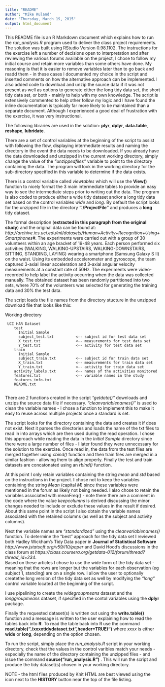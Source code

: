 ```yaml
---
title: "README"
author: "Mike Ruland"
date: "Thursday, March 19, 2015"
output: html_document
---
```


This README file is an R Markdown document which explains how to run the
*run_analysis.R* program used to deliver the class project requirements.  
The solution was built using RStudio Version 0.98.1102.  The instructions
for the exercise left a number of decisions open to interpretation and
after reviewing the various forums available on the project, I chose to 
follow my initial course and retain more variables than some others have
done.  My reasoning is that it is easier to remove variables later than to 
go back and readd them - in these cases I documented my choice in the script
and inserted comments on how the alternative approach can be implemented.  I
also added code to download and unzip the source data if it was not present 
as well as options to generate either the long tidy data set, the short tidy
data set, or both - mainly to help with my own knowledge.  The script is 
extensively commented to help other follow my logic and I have found the 
inline documentation is typically far more likely to be maintained than a 
separate document.  Although I experienced a good deal of frustration with 
the exercise, it was very instructional.

The following libraries are used in the solution:
  **plyr**,
  **dplyr**,
  **data.table**,
  **reshape**,
  **lubridate**.

There are a set of control variables at the beginning of the script 
to assist with following the flow, displaying intermediate results and naming
the directory in the event the data needs to be downloaded.  If you already
have the data downloaded and unzipped in the current working directory, simply
change the value of the *"unzippedfiles"* variable to point to the directory 
containing the data.  The program will look in the working directory for the
sub-directory specified in this variable to determine if the data exists.  

There is a control variable called *viewtables* which will use the **View()**
function to nicely format the 3 main intermediate tables to provide an easy
way to see the intermediate steps prior to writing out the data.  The program
is also coded to produce either a wide tidy dataset and/or a long tidy data
set based on the control variables *wide* and *long*.  By default the script
looks for the unzipped file in the directory **"./ProjectFile"** and produces
a **long** tidy dataset.

The formal description (**extracted in this paragraph from the original study**)
and the original data can be found at: 
*http://archive.ics.uci.edu/ml/datasets/Human+Activity+Recognition+Using+Smartphones#*.
The experiments were carried out with a group of 30 volunteers within an age
bracket of 19-48 years. Each person performed six activities (WALKING,
WALKING-UPSTAIRS, WALKING-DOWNSTAIRS, SITTING, STANDING, LAYING) wearing a
smartphone (Samsung Galaxy S II) on the waist. Using its embedded accelerometer
and gyroscope, the team captured 3-axial linear acceleration and 3-axial
angular velocity measurements at a constant rate of 50Hz. The experiments were
video-recorded to help label the activity occurring when the data was collected
manually. The obtained dataset has been randomly partitioned into two sets,
where 70% of the volunteers was selected for generating the training data and
30% the test data. 

The script loads the file names from the directory stucture in the unzipped
download file that looks like this:


   Working directory
   
     UCI HAR Dataset
        test
          Initial Sample
          subject_test.txt          <-- subject id for test data set
          X_test.txt                <-- measurements for test data set
          Y_test.txt                <-- activity for test data set
        train
          Initial Sample
          subject_train.txt         <-- subject id for train data set
          X_train.txt               <-- measurements for train data set
          Y_train.txt               <-- activity for train data set
        activity_labels.txt         <-- names of the activities monitored
        features.txt                <-- variable names in the study
        features_info.txt
        README.txt
        
There are 2 functions created in the script *"getdata()"* downloads and unzips
the source data file if necessary.  *"cleanvariablenames()"* is used to clean
the variable names - I chose a function to implement this to make it easy to
reuse across multiple projects once a standard is set.

The script looks for the directory containing the data and creates it if does
not exist.  Next it parses the directories and loads the name of the txt files
to read in into arrays which are then used during the read operation.  I chose
this approach while reading the data in the *Initial Sample* directory since 
there were a large number of files - I later found they were unnecessary for
the solution to the exercise.  Once read in, the data from the test files
are merged together using *cbind()* function and then train files are merged
in a similar fashion - allowing them to align properly.  Finally the test and
train datasets are concatonated using an *rbind()* function.

At this point I only retain variables containing the string *mean* and *std*
based on the instructions in the project.  I chose not to keep the variables
containing the string *Mean* (capital *M*) since these variables were mentioned
in the forum as likely not being needed.  I also chose to retain the variables
associated with meanFreq() - note there there are a comment in the 
code where the value *keepcolumns* is derived discussing the minor changes 
needed to include or exclude these values in the result if desired.  About this
same point in the script I also obtain the variable names associated with the 
retained columns (as well as the subject and activity columns).  

Next the variable names are *"standardized"* using the *cleanvariablenames()*
function.  To determine the "best" approach for the tidy data set I reviewed
both Hadley Wickham's Tidy Data paper in **Journal of Statistical Software** 
*http://www.jstatsoft.org/v59/i10/paper* and David Hood's discussions in the 
class forum at 
*https://class.coursera.org/getdata-012/forum/thread?thread_id=234*.  
Based on these articles I chose to use the wide form of the tidy data set - 
meaning that the rows are longer but the variables for each observation (eg
subject 1, standing) are on a single row.  I allow the user to optionally 
createthe long version of the tidy data set as well by modifying the *"long"* 
control variable located at the beginning of the script.

I use pipelining to create the *widegroupmeans* dataset and the 
*longgroupmeans* dataset, if specified in the contol variables using the 
**dplyr** package.  

Finally the requested dataset(s) is written out using the **write.table()** 
function and a message is written to the user explaining how to read the tables
back into **R**.  To read the table back into R use the command
**read.table("./xxxxtidydataset.txt",header=TRUE)")** where *xxxx* is 
either **wide** or **long**, depending on the option chosen.

To run the script, simply place the *run_analysis.R* script in your working 
directory, check that the values in the control varibles match your needs - 
especially the name of the directory containing the unzipped files - and 
issue the command **source("run_analysis.R")** .  This will run the script 
and produce the tidy dataset(s) chosen in your working directory.

NOTE - the html files produced by Knit HTML are best viewed using the icon
next to the **HISTORY** button near the top of the file listing. 
